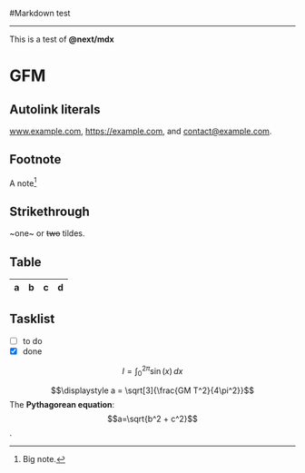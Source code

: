 

#Markdown test

---

This is a test of **\@next/mdx**

# GFM

## Autolink literals

www.example.com, https://example.com, and contact@example.com.

## Footnote

A note[^1]

[^1]: Big note.

## Strikethrough

~one~ or ~~two~~ tildes.

## Table

| a   | b   |   c |  d  |
| --- | :-- | --: | :-: |

## Tasklist

- [ ] to do
- [x] done

$$ I = \int_0^{2\pi} \sin(x)\,dx $$

$$\displaystyle a = \sqrt[3]{\frac{GM T^2}{4\pi^2}}$$
The **Pythagorean equation**: $$a=\sqrt{b^2 + c^2}$$.
